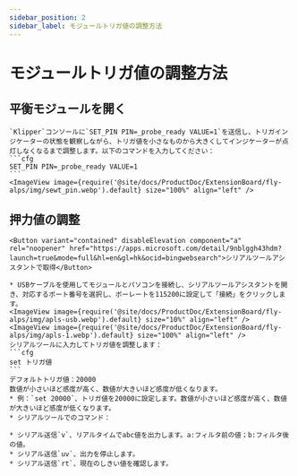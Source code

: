 ```yaml
---
sidebar_position: 2
sidebar_label: モジュールトリガ値の調整方法
---
```



# モジュールトリガ値の調整方法

## 平衡モジュールを開く
    `Klipper`コンソールに`SET_PIN PIN=_probe_ready VALUE=1`を送信し、トリガインジケーターの状態を観察しながら、トリガ値を小さなものから大きくしてインジケーターが点灯しなくなるまで調整します。以下のコマンドを入力してください：
    ```cfg
    SET_PIN PIN=_probe_ready VALUE=1
    ```
    <ImageView image={require('@site/docs/ProductDoc/ExtensionBoard/fly-alps/img/sewt_pin.webp').default} size="100%" align="left" />


## 押力値の調整
    <Button variant="contained" disableElevation component="a" rel="noopener" href="https://apps.microsoft.com/detail/9nblggh43hdm?launch=true&mode=full&hl=en&gl=hk&ocid=bingwebsearch">シリアルツールアシスタントで取得</Button>

    * USBケーブルを使用してモジュールとパソコンを接続し、シリアルツールアシスタントを開き、対応するポート番号を選択し、ボーレートを115200に設定して「接続」をクリックします。
    <ImageView image={require('@site/docs/ProductDoc/ExtensionBoard/fly-alps/img/apls-usb.webp').default} size="10%" align="left" />
    <ImageView image={require('@site/docs/ProductDoc/ExtensionBoard/fly-alps/img/apls-1.webp').default} size="100%" align="left" />
    シリアルツールに入力してトリガ値を調整します：
    ```cfg
    set トリガ値
    ```
    デフォルトトリガ値：20000
    数値が小さいほど感度が高く、数値が大きいほど感度が低くなります。
    * 例：`set 20000`、トリガ値を20000に設定します。数値が小さいほど感度が高く、数値が大きいほど感度が低くなります。
    * シリアルツールでのコマンド：

    * シリアル送信`v`、リアルタイムでabc値を出力します。a:フィルタ前の値；b:フィルタ後の値。
    * シリアル送信`uv`、出力を停止します。
    * シリアル送信`rt`、現在のしきい値を確認します。
